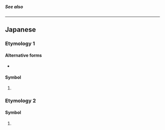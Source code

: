 {{also|Appendix:Variations of "o"|0|㇣|ㅇ|◯}}
{{character info}}
{{commonscat}}
=={{zh-l|□}}==
{{zh-see|零|v}}

=====See also=====
{{Chinese-numbers|一|二|三}}

{{coinage|zh|Wu Zetian|nat=Chinese|occ=empress regnant}} {{w|Chinese characters of Empress Wu}}{{zh-see|星|v}}

{{zh-cat|Beginning}}
{{cln|zh|cardinal numbers|digits|numeral symbols|numerals}}

----

==Japanese==

===Etymology 1===

====Alternative forms====
* {{ja-l|零}}

====Symbol====
{{head|ja|symbol}}

# {{non-gloss definition|Used to write [[zero]] in [[kanji]] [[positional notation]].}}
#: {{ja-x|二〇〇%七%年%七%月%二三%日|にせん%しち% ねん% しち%がつ% にじゅうさん%にち|2007 July 23}}

===Etymology 2===

====Symbol====
{{head|ja|symbol}}

# {{misspelling of|ja|○|t=circle}}

{{cln|ja|numeral symbols|sort=0}}